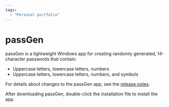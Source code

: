 ```yaml
---
tags:
  - "Personal portfolio"
---
```


# passGen


passGen is a lightweight Windows app for creating randomly generated, 14-character passwords that contain:

- Uppercase letters, lowercase letters, numbers
- Uppercase letters, lowercase letters, numbers, and symbols

<CardRowPassGen />

For details about changes to the passGen app, see the [release notes](https://github.com/josh-wong/passGen/releases).

After downloading passGen, double-click the installation file to install the app.
